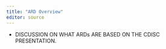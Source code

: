 ```yaml
---
title: "ARD Overview"
editor: source
---
```



- DISCUSSION ON WHAT ARDs ARE BASED ON THE CDISC PRESENTATION.
